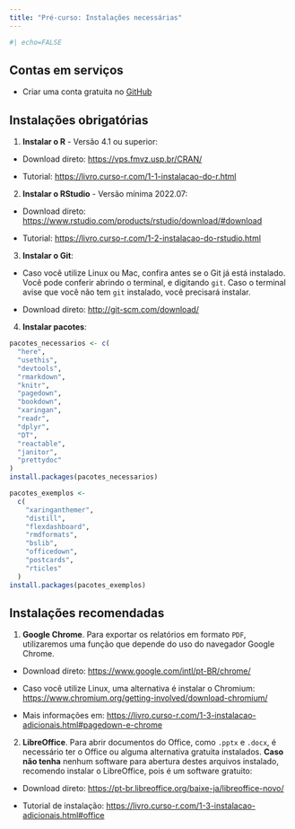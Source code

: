 ```yaml
---
title: "Pré-curso: Instalações necessárias"
---
```


```r
#| echo=FALSE
```

## Contas em serviços

-   Criar uma conta gratuita no [GitHub](https://github.com/)

## Instalações obrigatórias

1.  **Instalar o R** - Versão 4.1 ou superior:

-   Download direto: <https://vps.fmvz.usp.br/CRAN/>

-   Tutorial: <https://livro.curso-r.com/1-1-instalacao-do-r.html>

2.  **Instalar o RStudio** - Versão mínima 2022.07:

-   Download direto: <https://www.rstudio.com/products/rstudio/download/#download>

-   Tutorial: <https://livro.curso-r.com/1-2-instalacao-do-rstudio.html>

3.  **Instalar o Git**:

-   Caso você utilize Linux ou Mac, confira antes se o Git já está instalado. Você pode conferir abrindo o terminal, e digitando `git`. Caso o terminal avise que você não tem `git` instalado, você precisará instalar.

-   Download direto: <http://git-scm.com/download/>

4.  **Instalar pacotes**:

``` r
pacotes_necessarios <- c(
  "here",
  "usethis",
  "devtools",
  "rmarkdown",
  "knitr",
  "pagedown",
  "bookdown",
  "xaringan",
  "readr",
  "dplyr",
  "DT",
  "reactable",
  "janitor",
  "prettydoc"
)
install.packages(pacotes_necessarios)
```

``` r
pacotes_exemplos <-
  c(
    "xaringanthemer",
    "distill",
    "flexdashboard",
    "rmdformats",
    "bslib",
    "officedown",
    "postcards",
    "rticles"
  )
install.packages(pacotes_exemplos)
```

## Instalações recomendadas

1.  **Google Chrome**. Para exportar os relatórios em formato `PDF`, utilizaremos uma função que depende do uso do navegador Google Chrome.

-   Download direto: <https://www.google.com/intl/pt-BR/chrome/>

-   Caso você utilize Linux, uma alternativa é instalar o Chromium: <https://www.chromium.org/getting-involved/download-chromium/>

-   Mais informações em: <https://livro.curso-r.com/1-3-instalacao-adicionais.html#pagedown-e-chrome>

2.  **LibreOffice**. Para abrir documentos do Office, como `.pptx` e `.docx`, é necessário ter o Office ou alguma alternativa gratuita instalados. **Caso não tenha** nenhum software para abertura destes arquivos instalado, recomendo instalar o LibreOffice, pois é um software gratuito:

-   Download direto: <https://pt-br.libreoffice.org/baixe-ja/libreoffice-novo/>

-   Tutorial de instalação: <https://livro.curso-r.com/1-3-instalacao-adicionais.html#office>
